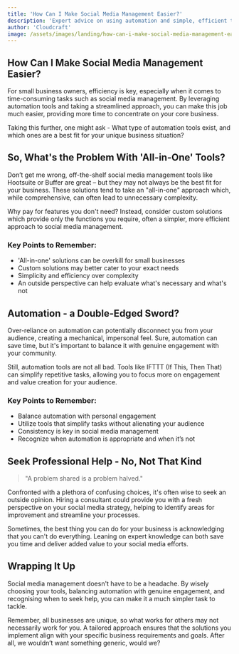 ```yaml
---
title: 'How Can I Make Social Media Management Easier?'
description: 'Expert advice on using automation and simple, efficient tools to make social media management smoother for small businesses.'
author: 'Cloudcraft'
image: /assets/images/landing/how-can-i-make-social-media-management-easier.jpg
---
```


## How Can I Make Social Media Management Easier?

For small business owners, efficiency is key, especially when it comes to time-consuming tasks such as social media management. By leveraging automation tools and taking a streamlined approach, you can make this job much easier, providing more time to concentrate on your core business.

Taking this further, one might ask - What type of automation tools exist, and which ones are a best fit for your unique business situation?

<ServicesBlurb />

## So, What's the Problem With 'All-in-One' Tools?

Don’t get me wrong, off-the-shelf social media management tools like Hootsuite or Buffer are great – but they may not always be the best fit for your business. These solutions tend to take an "all-in-one" approach which, while comprehensive, can often lead to unnecessary complexity.

Why pay for features you don't need? Instead, consider custom solutions which provide only the functions you require, often a simpler, more efficient approach to social media management.

### Key Points to Remember:

 * 'All-in-one' solutions can be overkill for small businesses
 * Custom solutions may better cater to your exact needs
 * Simplicity and efficiency over complexity
 * An outside perspective can help evaluate what's necessary and what's not

## Automation - a Double-Edged Sword?

Over-reliance on automation can potentially disconnect you from your audience, creating a mechanical, impersonal feel. Sure, automation can save time, but it's important to balance it with genuine engagement with your community.

Still, automation tools are not all bad. Tools like IFTTT (If This, Then That) can simplify repetitive tasks, allowing you to focus more on engagement and value creation for your audience.

### Key Points to Remember:

 * Balance automation with personal engagement
 * Utilize tools that simplify tasks without alienating your audience
 * Consistency is key in social media management
 * Recognize when automation is appropriate and when it’s not

<GetStartedBlurb />

## Seek Professional Help - No, Not That Kind

<blockquote tip>
"A problem shared is a problem halved."
</blockquote>

Confronted with a plethora of confusing choices, it's often wise to seek an outside opinion. Hiring a consultant could provide you with a fresh perspective on your social media strategy, helping to identify areas for improvement and streamline your processes.

Sometimes, the best thing you can do for your business is acknowledging that you can't do everything. Leaning on expert knowledge can both save you time and deliver added value to your social media efforts.

## Wrapping It Up

Social media management doesn't have to be a headache. By wisely choosing your tools, balancing automation with genuine engagement, and recognising when to seek help, you can make it a much simpler task to tackle.

Remember, all businesses are unique, so what works for others may not necessarily work for you. A tailored approach ensures that the solutions you implement align with your specific business requirements and goals. After all, we wouldn’t want something generic, would we?
